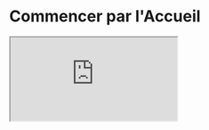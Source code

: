 
# Commencer par l'Accueil

<div style={{
          position: 'relative', paddingBottom: '56.25%', height: 0, overflow: 'hidden', width: '100%', borderRadius: '8px', marginTop: '24px' }}>
  <iframe
    style={{ position: 'absolute', top: 0, left: 0, width: '100%', height: '100%', borderRadius: '12px' }}
    src="https://www.youtube.com/embed/-0HntMLmbDs"
    allow="accelerometer; autoplay; clipboard-write; encrypted-media; gyroscope; picture-in-picture"
    allowFullScreen
  />
</div>

---

La page d’Accueil de JAsk vous permet de consommer les fonctionnalités de JAsk de manière simple et intuitive.
Vous y retrouverez `une barre de chat` ainsi que des `accès rapides` à vos ressources et outils préférés.


## Les fonctionnalités

La barre de chat est l'élément central de l'Accueil. Elle vous permet d'interagir avec **les assistants, de rechercher des documents et d'exécuter des applications**. Chacune de ces trois fonctionnalités est accessible via des `boutons` situés en bas à gauche de la barre de chat.
L'accueil est conçu pour vous offrir une expérience fluide et intuitive, vous permettant de naviguer facilement entre les différentes fonctionnalités mais chacune d'entre elles possède sa propre page dédiée pour une utilisation plus avancée.
Voici un aperçu des fonctionnalités disponibles :

### 1. Discuter

![discuter](@public/accueil/Accueil-Discuter.gif)

Vous pouvez discuter avec [les assistants](assistants/create.mdx) que vous avez créés ou avec les assistants partagés par votre organisation.
Choisissez un assistant dans la liste déroulante et commencez à poser vos questions.

#### Discuter sur vos fichiers

<Callout type="warning" emoji="⚠️">
  Vous ne pouvez `importer des fichiers` que sur l'assistant par défaut appelé **JAsk**.
</Callout>

![discuter fichier](@public/accueil/Accueil-Discuter-File.gif)

"Discutez" avec un ou plusieurs fichiers spécifiques que vous pouvez glisser et déposer ou importer depuis votre ordinateur.

#### Utiliser un prompt du `Prompt Store`

![discuter prompt](@public/accueil/Accueil-Discuter-PS.gif)

Gagnez du temps en utilisant un prompt déjà sauvegardé dans le `Prompt Store` pour poser une question à l'un de vos assistants. Cliquez simplement sur le bouton `PS` dans la barre de chat et sélectionnez le prompt que vous souhaitez utiliser.


### 2. Rechercher

![rechercher](@public/accueil/Accueil-Rechercher.gif)

Recherchez des documents dans les bases de connaissance de votre organisation.
Entrez des `mots-clés` ou une `phrase` pour trouver des informations pertinentes grâce à l'IA.
Vous pouvez **sélectionner une ou plusieurs sources de données** que vous souhaitez interroger dans la liste déroulante.


### 3. Executer

Une application est un workflow crée par vous ou votre organisation permettant de réaliser une tâche spécifique de manière automatique avec des prompts déjà définis.
Vous pouvez sélectionner une application dans la liste déroulante et l'exécuter directement depuis la page d'accueil.

## Enchainer les fonctionnalités

Dans l'accueil, vous pouvez enchainer les fonctionnalités présentées précédemment pour réaliser des tâches complexes sans changer de pages.
Par exemple, vous pouvez :
- **Discuter** avec un assistant pour obtenir des informations, puis
- **Rechercher** des documents pertinents, les sélectionner puis
- **Exécuter** une application pour automatiser une tâche.

<Callout>
Chacune des 3 fonctionnalités a sa propre vue spécifique pour une utilisation plus avancée dans JAsk.
</Callout>

<Cards>
  <Cards.Card
    title="Chats Room"
    href="/docs/chats_room/intro"
    icon={<MessagesSquare />}
  />

  <Cards.Card
    title="Mes Documents"
    href="/docs/ai_search/intro"
    icon={< FolderSearch2/>}
  />

  <Cards.Card
    title="Applications"
    href="/docs/applications/use"
    icon={<Package />}
  />
</Cards>


